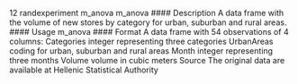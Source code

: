 12 randexperiment
m_anova m_anova
#### Description
A data frame with the volume of new stores by category for urban, suburban and rural areas.
#### Usage
m_anova
#### Format
A data frame with 54 observations of 4 columns:
Categories integer representing three categories
UrbanAreas coding for urban, suburban and rural areas
Month integer representing three months
Volume volume in cubic meters
Source
The original data are available at Hellenic Statistical Authority
